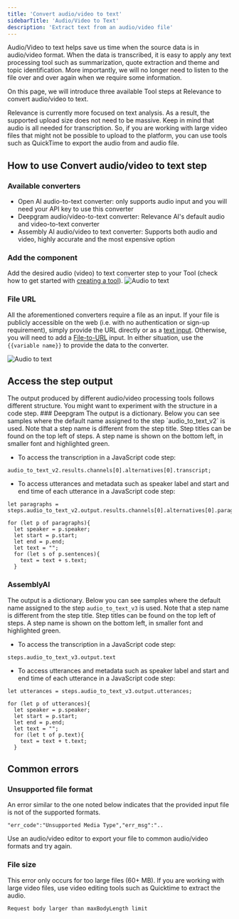 ```yaml
---
title: 'Convert audio/video to text'
sidebarTitle: 'Audio/Video to Text'
description: 'Extract text from an audio/video file'
---
```


Audio/Video to text helps save us time when the source data is in audio/video format. When the data is transcribed, it is easy to
apply any text processing tool such as summarization, quote extraction and theme and topic identification. More importantly, we 
will no longer need to listen to the file over and over again when we require some information.

On this page, we will introduce three available Tool steps at Relevance to convert audio/video to text.

<Tip>
Relevance is currently more focused on text analysis. As a result, the supported upload size does not need to be massive. 
Keep in mind that audio is all needed for transcription. So, if you are working with large video files that might not be
possible to upload to the platform, you can use tools such as QuickTime to export the audio from and audio file.
</Tip>

## How to use Convert audio/video to text step
### Available converters
* Open AI audio-to-text converter: only supports audio input and you will need your API key to use this converter
* Deepgram audio/video-to-text converter: Relevance AI's default audio and video-to-text converter
* Assembly AI audio/video to text converter: Supports both audio and video, highly accurate and the most expensive option

### Add the component
Add the desired audio (video) to text converter step to your Tool (check how to get started with 
[creating a tool](/build-custom-tools/tool-steps/getting-started)).
![Audio to text](/images/build-custom-tools/tool-step/audio-to-text-get-started.png)

### File URL
All the aforementioned converters require a file as an input. If your file is publicly accessible on the web (i.e. with no 
authentication or sign-up requirement), simply provide the URL directly or as a 
[text input](/build-custom-tools/user-inputs/text-input). Otherwise, you will need to add a 
[File-to-URL](/build-custom-tools/user-inputs/file-to-url) input.
In either situation, use the `{{variable name}}` to provide the data to the converter.

![Audio to text](/images/build-custom-tools/tool-step/audio-to-text-fields.png)

<Snippet file="components/tools/step-general.mdx" />

## Access the step output
<Tip>
The output produced by different audio/video processing tools follows different structure. You might want to experiment with
the structure in a code step.
</Tip>
### Deepgram
The output is a dictionary. Below you can see samples where the default name assigned to the step `audio_to_text_v2` is used.
Note that a step name is different from the step title. Step titles can be found on the top left
of steps. A step name is shown on the bottom left, in smaller font and highlighted green.

* To access the transcription in a JavaScript code step:

```
audio_to_text_v2.results.channels[0].alternatives[0].transcript;
```

* To access utterances and metadata such as speaker label and start and end time of each utterance in a JavaScript code step:

```
let paragraphs = steps.audio_to_text_v2.output.results.channels[0].alternatives[0].paragraphs.paragraphs;

for (let p of paragraphs){
  let speaker = p.speaker;
  let start = p.start;
  let end = p.end;
  let text = "";
  for (let s of p.sentences){
    text = text + s.text;
  }
```

### AssemblyAI
The output is a dictionary. Below you can see samples where the default name assigned to the step `audio_to_text_v3` is used.
Note that a step name is different from the step title. Step titles can be found on the top left
of steps. A step name is shown on the bottom left, in smaller font and highlighted green.

* To access the transcription in a JavaScript code step:
 
```
steps.audio_to_text_v3.output.text
```

* To access utterances and metadata such as speaker label and start and end time of each utterance in a JavaScript code step:

```
let utterances = steps.audio_to_text_v3.output.utterances;

for (let p of utterances){
  let speaker = p.speaker;
  let start = p.start;
  let end = p.end;
  let text = "";
  for (let t of p.text){
    text = text + t.text;
  }
```

## Common errors
### Unsupported file format
An error similar to the one noted below indicates that the provided input file is not of the supported formats.

```
"err_code":"Unsupported Media Type","err_msg":"..
```

Use an audio/video editor to export your file to common audio/video formats and try again.

### File size
This error only occurs for too large files (60+ MB). If you are working with large video files, use video editing tools such
as Quicktime to extract the audio.

```
Request body larger than maxBodyLength limit
```
